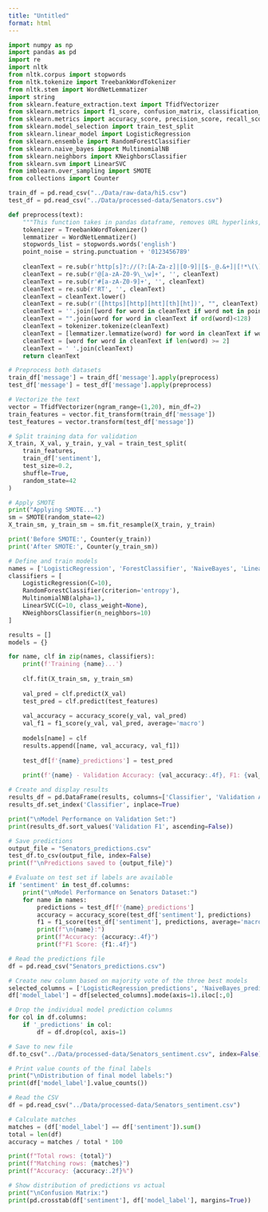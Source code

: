 ```yaml
---
title: "Untitled"
format: html
---
```


```python

import numpy as np
import pandas as pd
import re
import nltk
from nltk.corpus import stopwords
from nltk.tokenize import TreebankWordTokenizer
from nltk.stem import WordNetLemmatizer
import string
from sklearn.feature_extraction.text import TfidfVectorizer
from sklearn.metrics import f1_score, confusion_matrix, classification_report
from sklearn.metrics import accuracy_score, precision_score, recall_score
from sklearn.model_selection import train_test_split
from sklearn.linear_model import LogisticRegression
from sklearn.ensemble import RandomForestClassifier
from sklearn.naive_bayes import MultinomialNB
from sklearn.neighbors import KNeighborsClassifier
from sklearn.svm import LinearSVC
from imblearn.over_sampling import SMOTE
from collections import Counter

```

```python

train_df = pd.read_csv("../Data/raw-data/hi5.csv")
test_df = pd.read_csv("../Data/processed-data/Senators.csv")

```

```python

def preprocess(text):
    """This function takes in pandas dataframe, removes URL hyperlinks, stopwords, punctuation noises, and lemmatize the text."""
    tokenizer = TreebankWordTokenizer() 
    lemmatizer = WordNetLemmatizer()
    stopwords_list = stopwords.words('english')
    point_noise = string.punctuation + '0123456789'
    
    cleanText = re.sub(r'http[s]?://(?:[A-Za-z]|[0-9]|[$-_@.&+]|[!*\(\),]|(?:%[0-9A-Fa-f][0-9A-Fa-f]))+', "", text)
    cleanText = re.sub(r'@[a-zA-Z0-9\_\w]+', '', cleanText)
    cleanText = re.sub(r'#[a-zA-Z0-9]+', '', cleanText)
    cleanText = re.sub(r'RT', '', cleanText)
    cleanText = cleanText.lower()
    cleanText = re.sub(r'([https][http][htt][th][ht])', "", cleanText)
    cleanText = ''.join([word for word in cleanText if word not in point_noise])
    cleanText = "".join(word for word in cleanText if ord(word)<128)
    cleanText = tokenizer.tokenize(cleanText)
    cleanText = [lemmatizer.lemmatize(word) for word in cleanText if word not in stopwords_list]
    cleanText = [word for word in cleanText if len(word) >= 2]
    cleanText = ' '.join(cleanText)
    return cleanText

```

```python

# Preprocess both datasets
train_df['message'] = train_df['message'].apply(preprocess)
test_df['message'] = test_df['message'].apply(preprocess)

```

```python

# Vectorize the text
vector = TfidfVectorizer(ngram_range=(1,20), min_df=2)
train_features = vector.fit_transform(train_df['message'])
test_features = vector.transform(test_df['message'])

```

```python

# Split training data for validation
X_train, X_val, y_train, y_val = train_test_split(
    train_features, 
    train_df['sentiment'],
    test_size=0.2,
    shuffle=True,
    random_state=42
)

```

```python

# Apply SMOTE
print("Applying SMOTE...")
sm = SMOTE(random_state=42)
X_train_sm, y_train_sm = sm.fit_resample(X_train, y_train)

print('Before SMOTE:', Counter(y_train))
print('After SMOTE:', Counter(y_train_sm))

```

```python

# Define and train models
names = ['LogisticRegression', 'ForestClassifier', 'NaiveBayes', 'LinearSVM', 'KNNClassifier']
classifiers = [
    LogisticRegression(C=10),
    RandomForestClassifier(criterion='entropy'),
    MultinomialNB(alpha=1),
    LinearSVC(C=10, class_weight=None),
    KNeighborsClassifier(n_neighbors=10)
]

results = []
models = {}

for name, clf in zip(names, classifiers):
    print(f'Training {name}...')
    
    clf.fit(X_train_sm, y_train_sm)
    
    val_pred = clf.predict(X_val)
    test_pred = clf.predict(test_features)
    
    val_accuracy = accuracy_score(y_val, val_pred)
    val_f1 = f1_score(y_val, val_pred, average='macro')
    
    models[name] = clf
    results.append([name, val_accuracy, val_f1])
    
    test_df[f'{name}_predictions'] = test_pred
    
    print(f'{name} - Validation Accuracy: {val_accuracy:.4f}, F1: {val_f1:.4f}')

```

```python

# Create and display results
results_df = pd.DataFrame(results, columns=['Classifier', 'Validation Accuracy', 'Validation F1'])
results_df.set_index('Classifier', inplace=True)

print("\nModel Performance on Validation Set:")
print(results_df.sort_values('Validation F1', ascending=False))

# Save predictions
output_file = "Senators_predictions.csv"
test_df.to_csv(output_file, index=False)
print(f"\nPredictions saved to {output_file}")

# Evaluate on test set if labels are available
if 'sentiment' in test_df.columns:
    print("\nModel Performance on Senators Dataset:")
    for name in names:
        predictions = test_df[f'{name}_predictions']
        accuracy = accuracy_score(test_df['sentiment'], predictions)
        f1 = f1_score(test_df['sentiment'], predictions, average='macro')
        print(f"\n{name}:")
        print(f"Accuracy: {accuracy:.4f}")
        print(f"F1 Score: {f1:.4f}")

```

```python

# Read the predictions file
df = pd.read_csv("Senators_predictions.csv")

# Create new column based on majority vote of the three best models
selected_columns = ['LogisticRegression_predictions', 'NaiveBayes_predictions', 'LinearSVM_predictions']
df['model_label'] = df[selected_columns].mode(axis=1).iloc[:,0]

# Drop the individual model prediction columns
for col in df.columns:
    if '_predictions' in col:
        df = df.drop(col, axis=1)

# Save to new file
df.to_csv("../Data/processed-data/Senators_sentiment.csv", index=False)

# Print value counts of the final labels
print("\nDistribution of final model labels:")
print(df['model_label'].value_counts())

```

```python

# Read the CSV
df = pd.read_csv("../Data/processed-data/Senators_sentiment.csv")

# Calculate matches
matches = (df['model_label'] == df['sentiment']).sum()
total = len(df)
accuracy = matches / total * 100

print(f"Total rows: {total}")
print(f"Matching rows: {matches}")
print(f"Accuracy: {accuracy:.2f}%")

# Show distribution of predictions vs actual
print("\nConfusion Matrix:")
print(pd.crosstab(df['sentiment'], df['model_label'], margins=True))

```

```python



```

```python



```

```python



```

```python



```

```python



```

```python



```

```python



```

```python



```

```python



```
